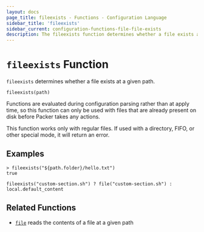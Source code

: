 ```yaml
---
layout: docs
page_title: fileexists - Functions - Configuration Language
sidebar_title: 'fileexists'
sidebar_current: configuration-functions-file-file-exists
description: The fileexists function determines whether a file exists at a given path.
---
```


# `fileexists` Function

`fileexists` determines whether a file exists at a given path.

```hcl
fileexists(path)
```

Functions are evaluated during configuration parsing rather than at apply time,
so this function can only be used with files that are already present on disk
before Packer takes any actions.

This function works only with regular files. If used with a directory, FIFO,
or other special mode, it will return an error.

## Examples

```text
> fileexists("${path.folder}/hello.txt")
true
```

```hcl
fileexists("custom-section.sh") ? file("custom-section.sh") : local.default_content
```

## Related Functions

- [`file`](/docs/from-1.5/functions/file) reads the contents of a file at a given path
